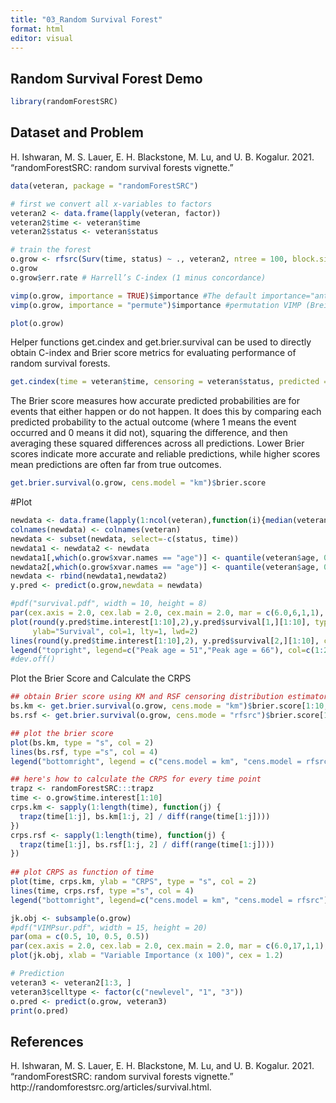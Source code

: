 ```yaml
---
title: "03_Random Survival Forest"
format: html
editor: visual
---
```


## Random Survival Forest Demo

```r
library(randomForestSRC)
```

## Dataset and Problem

H. Ishwaran, M. S. Lauer, E. H. Blackstone, M. Lu, and U. B. Kogalur. 2021. “randomForestSRC: random survival forests vignette.”

```r
data(veteran, package = "randomForestSRC")

# first we convert all x-variables to factors
veteran2 <- data.frame(lapply(veteran, factor))
veteran2$time <- veteran$time
veteran2$status <- veteran$status
```

```r
# train the forest 
o.grow <- rfsrc(Surv(time, status) ~ ., veteran2, ntree = 100, block.size = 1) 
o.grow
o.grow$err.rate # Harrell’s C-index (1 minus concordance)
```

```r
vimp(o.grow, importance = TRUE)$importance #The default importance="anti" (equivalent to importance=TRUE) assigns cases to the anti (opposite) split.
vimp(o.grow, importance = "permute")$importance #permutation VIMP (Breiman-Cutler importance) by permuting OOB cases
```

```r
plot(o.grow)
```

Helper functions get.cindex and get.brier.survival can be used to directly obtain C-index and Brier score metrics for evaluating performance of random survival forests.

```r
get.cindex(time = veteran$time, censoring = veteran$status, predicted = o.grow$predicted.oob)
```

The Brier score measures how accurate predicted probabilities are for events that either happen or do not happen. It does this by comparing each predicted probability to the actual outcome (where 1 means the event occurred and 0 means it did not), squaring the difference, and then averaging these squared differences across all predictions. Lower Brier scores indicate more accurate and reliable predictions, while higher scores mean predictions are often far from true outcomes.

```r
get.brier.survival(o.grow, cens.model = "km")$brier.score
```

#Plot

```r
newdata <- data.frame(lapply(1:ncol(veteran),function(i){median(veteran[,i])}))
colnames(newdata) <- colnames(veteran)
newdata <- subset(newdata, select=-c(status, time))
newdata1 <- newdata2 <- newdata
newdata1[,which(o.grow$xvar.names == "age")] <- quantile(veteran$age, 0.25)
newdata2[,which(o.grow$xvar.names == "age")] <- quantile(veteran$age, 0.75)
newdata <- rbind(newdata1,newdata2)
y.pred <- predict(o.grow,newdata = newdata)
```

```r
#pdf("survival.pdf", width = 10, height = 8)
par(cex.axis = 2.0, cex.lab = 2.0, cex.main = 2.0, mar = c(6.0,6,1,1), mgp = c(4, 1, 0))
plot(round(y.pred$time.interest[1:10],2),y.pred$survival[1,][1:10], type="l", xlab="Time (Year)",   
     ylab="Survival", col=1, lty=1, lwd=2)
lines(round(y.pred$time.interest[1:10],2), y.pred$survival[2,][1:10], col=2, lty=2, lwd=2)
legend("topright", legend=c("Peak age = 51","Peak age = 66"), col=c(1:2), lty=1:2, cex=2, lwd=2)
#dev.off() 
```

Plot the Brier Score and Calculate the CRPS

```r
## obtain Brier score using KM and RSF censoring distribution estimators
bs.km <- get.brier.survival(o.grow, cens.mode = "km")$brier.score[1:10,]
bs.rsf <- get.brier.survival(o.grow, cens.mode = "rfsrc")$brier.score[1:10,]

## plot the brier score
plot(bs.km, type = "s", col = 2)
lines(bs.rsf, type ="s", col = 4)
legend("bottomright", legend = c("cens.model = km", "cens.model = rfsrc"), fill = c(2,4))
```

```r
## here's how to calculate the CRPS for every time point
trapz <- randomForestSRC:::trapz
time <- o.grow$time.interest[1:10]
crps.km <- sapply(1:length(time), function(j) {
  trapz(time[1:j], bs.km[1:j, 2] / diff(range(time[1:j])))
})
crps.rsf <- sapply(1:length(time), function(j) {
  trapz(time[1:j], bs.rsf[1:j, 2] / diff(range(time[1:j])))
})
 
## plot CRPS as function of time
plot(time, crps.km, ylab = "CRPS", type = "s", col = 2)
lines(time, crps.rsf, type ="s", col = 4)
legend("bottomright", legend=c("cens.model = km", "cens.model = rfsrc"), fill=c(2,4))
```

```r
jk.obj <- subsample(o.grow)
#pdf("VIMPsur.pdf", width = 15, height = 20)
par(oma = c(0.5, 10, 0.5, 0.5))
par(cex.axis = 2.0, cex.lab = 2.0, cex.main = 2.0, mar = c(6.0,17,1,1), mgp = c(4, 1, 0))
plot(jk.obj, xlab = "Variable Importance (x 100)", cex = 1.2)
```

```r
# Prediction
veteran3 <- veteran2[1:3, ]
veteran3$celltype <- factor(c("newlevel", "1", "3"))
o.pred <- predict(o.grow, veteran3)
print(o.pred)
```

## References
H. Ishwaran, M. S. Lauer, E. H. Blackstone, M. Lu, and U. B. Kogalur. 2021. "randomForestSRC: random survival forests vignette." http://randomforestsrc.org/articles/survival.html.
